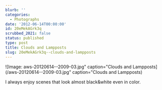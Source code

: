 ```yaml
---
blurb: ''
categories:
  - Photographs
date: '2012-06-14T00:00:00'
id: 20eMekAGrk3q
scrubbed_2021: false
status: published
type: post
title: Clouds and Lampposts
slug: 20eMekAGrk3q--clouds-and-lampposts
---
```


![Image: aws-20120614--2009-03.jpg" caption="Clouds and Lampposts](/aws-20120614--2009-03.jpg" caption="Clouds and Lampposts)

I always enjoy scenes that look almost black&amp;white even in color.
